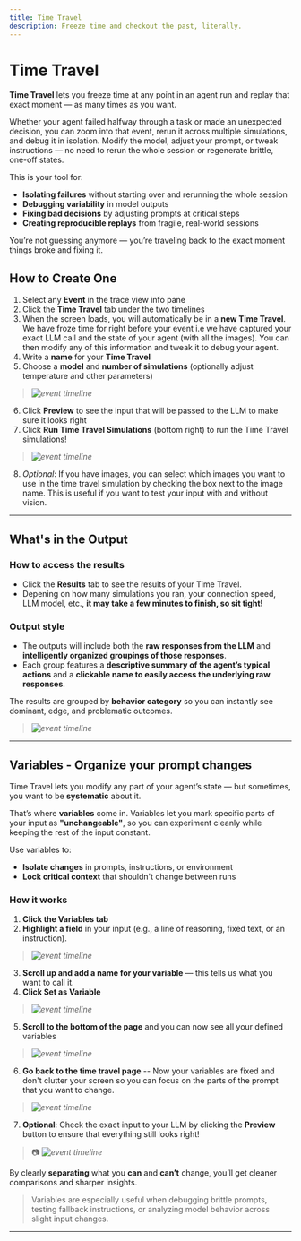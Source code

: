 ```yaml
---
title: Time Travel
description: Freeze time and checkout the past, literally. 
---
```

# Time Travel

**Time Travel** lets you freeze time at any point in an agent run and replay that exact moment — as many times as you want.

Whether your agent failed halfway through a task or made an unexpected decision, you can zoom into that event, rerun it across multiple simulations, and debug it in isolation. Modify the model, adjust your prompt, or tweak instructions — no need to rerun the whole session or regenerate brittle, one-off states.

This is your tool for:

* **Isolating failures** without starting over and rerunning the whole session
* **Debugging variability** in model outputs
* **Fixing bad decisions** by adjusting prompts at critical steps
* **Creating reproducible replays** from fragile, real-world sessions

You’re not guessing anymore — you’re traveling back to the exact moment things broke and fixing it.

## How to Create One

1. Select any **Event** in the trace view info pane
2. Click the **Time Travel** tab under the two timelines
3. When the screen loads, you will automatically be in a **new Time Travel**. We have froze time for right before your event i.e we have captured your exact LLM call and the state of your agent (with all the images). You can then modify any of this information and tweak it to debug your agent.
4. Write a **name** for your **Time Travel**
5. Choose a **model** and **number of simulations** (optionally adjust temperature and other parameters)

> _![event timeline](/images/tt1.png)_
6. Click **Preview** to see the input that will be passed to the LLM to make sure it looks right
7. Click **Run Time Travel Simulations** (bottom right) to run the Time Travel simulations!
> _![event timeline](/images/tt3.png)_
8. *Optional*: If you have images, you can select which images you want to use in the time travel simulation by checking the box next to the image name. This is useful if you want to test your input with and without vision.



---

## What's in the Output

### How to access the results

- Click the **Results** tab to see the results of your Time Travel.
- Depening on how many simulations you ran, your connection speed, LLM model, etc., **it may take a few minutes to finish, so sit tight!**

### Output style 
- The outputs will include both the **raw responses from the LLM** and **intelligently organized groupings of those responses**.
- Each group features a **descriptive summary of the agent’s typical actions** and a **clickable name to easily access the underlying raw responses**.

The results are grouped by **behavior category** so you can instantly see dominant, edge, and problematic outcomes. 

> _![event timeline](/images/tt2.png)_


---

## Variables - Organize your prompt changes


Time Travel lets you modify any part of your agent’s state — but sometimes, you want to be **systematic** about it.

That’s where **variables** come in. Variables let you mark specific parts of your input as **"unchangeable"**, so you can experiment cleanly while keeping the rest of the input constant.

Use variables to:

* **Isolate changes** in prompts, instructions, or environment
* **Lock critical context** that shouldn't change between runs

### How it works

1. **Click the Variables tab**
2. **Highlight a field** in your input (e.g., a line of reasoning, fixed text, or an instruction).
> _![event timeline](/images/tt4.png)_
3. **Scroll up and add a name for your variable** — this tells us what you want to call it. 
4. **Click Set as Variable**
> _![event timeline](/images/tt5.png)_
5. **Scroll to the bottom of the page** and you can now see all your defined variables
> _![event timeline](/images/tt6.png)_
6. **Go back to the time travel page** -- Now your variables are fixed and don't clutter your screen so you can focus on the parts of the prompt that you want to change.
> _![event timeline](/images/tt7.png)_
7. **Optional**: Check the exact input to your LLM by clicking the **Preview** button to ensure that everything still looks right!
> 📷 _![event timeline](/images/tt8.png)_



By clearly **separating** what you **can** and **can’t** change, you’ll get cleaner comparisons and sharper insights.

> Variables are especially useful when debugging brittle prompts, testing fallback instructions, or analyzing model behavior across slight input changes.

---


